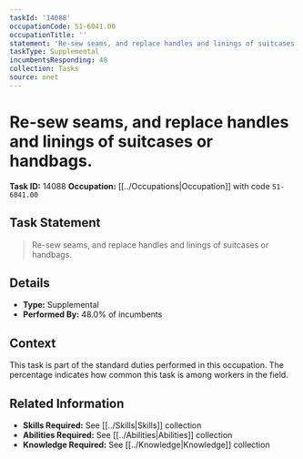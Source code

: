 ```yaml
---
taskId: '14088'
occupationCode: 51-6041.00
occupationTitle: ''
statement: 'Re-sew seams, and replace handles and linings of suitcases or handbags.'
taskType: Supplemental
incumbentsResponding: 48
collection: Tasks
source: onet
---
```

# Re-sew seams, and replace handles and linings of suitcases or handbags.

**Task ID:** 14088
**Occupation:** [[../Occupations|Occupation]] with code `51-6041.00`

## Task Statement

> Re-sew seams, and replace handles and linings of suitcases or handbags.

## Details

- **Type:** Supplemental
- **Performed By:** 48.0% of incumbents

## Context

This task is part of the standard duties performed in this occupation. The percentage indicates how common this task is among workers in the field.

## Related Information

- **Skills Required:** See [[../Skills|Skills]] collection
- **Abilities Required:** See [[../Abilities|Abilities]] collection
- **Knowledge Required:** See [[../Knowledge|Knowledge]] collection
